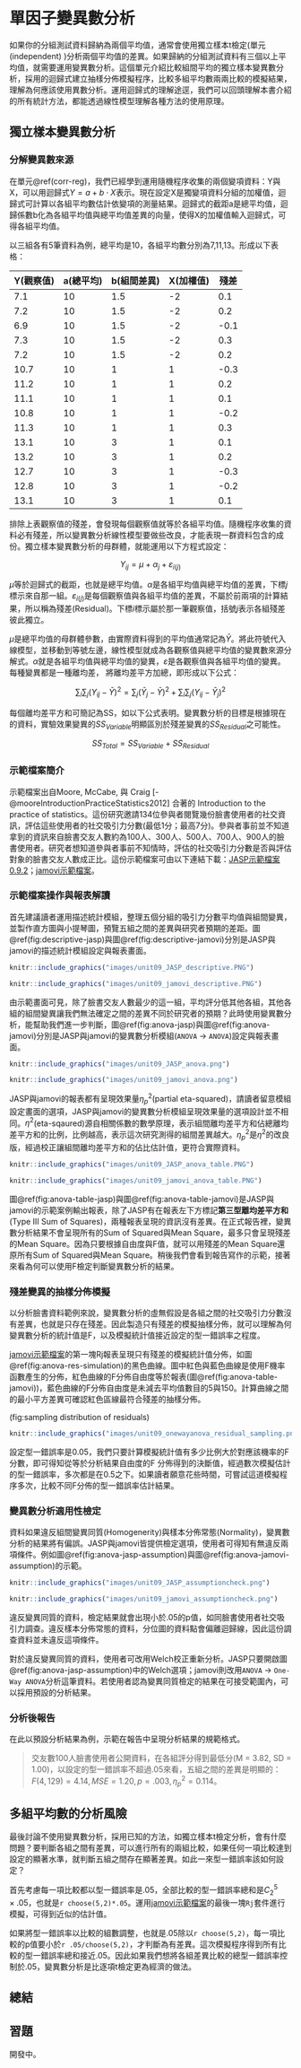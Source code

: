 # 單因子變異數分析 {#oneway-anova}

如果你的分組測試資料歸納為兩個平均值，通常會使用獨立樣本t檢定(單元\ref(independent) )分析兩個平均值的差異。如果歸納的分組測試資料有三個以上平均值，就需要運用變異數分析。這個單元介紹比較組間平均的獨立樣本變異數分析，採用的迴歸式建立抽樣分佈模擬程序，比較多組平均數兩兩比較的模擬結果，理解為何應該使用異數分析。運用迴歸式的理解途逕，我們可以回頭理解本書介紹的所有統計方法，都能透過線性模型理解各種方法的使用原理。

## 獨立樣本變異數分析  {#oneway-independent}

### 分解變異數來源 {#oneway-SS}

在單元\@ref(corr-reg)，我們已經學到運用隨機程序收集的兩個變項資料：Y與X，可以用迴歸式$Y = a + b \cdot X$表示。現在設定X是獨變項資料分組的加權值，迴歸式可計算以各組平均數估計依變項的測量結果。迴歸式的截距a是總平均值，迴歸係數b化為各組平均值與總平均值差異的向量，使得X的加權值輸入迴歸式，可得各組平均值。

以三組各有5筆資料為例，總平均是10，各組平均數分別為7,11,13。形成以下表格：

|Y(觀察值)|a(總平均)|b(組間差異)|X(加權值)|殘差|
|---|---|---|---|---|
|7.1|10|1.5|-2|0.1|
|7.2|10|1.5|-2|0.2|
|6.9|10|1.5|-2|-0.1|
|7.3|10|1.5|-2|0.3|
|7.2|10|1.5|-2|0.2|
|10.7|10|1|1|-0.3|
|11.2|10|1|1|0.2|
|11.1|10|1|1|0.1|
|10.8|10|1|1|-0.2|
|11.3|10|1|1|0.3|
|13.1|10|3|1|0.1|
|13.2|10|3|1|0.2|
|12.7|10|3|1|-0.3|
|12.8|10|3|1|-0.2|
|13.1|10|3|1|0.1|

排除上表觀察值的殘差，會發現每個觀察值就等於各組平均值。隨機程序收集的資料必有殘差，所以變異數分析線性模型要做些改良，才能表現一群資料包含的成份。獨立樣本變異數分析的母群體，就能運用以下方程式設定：


$$ Y_{ij} = \mu + \alpha_j + \varepsilon_{i(j)} $$

$\mu$等於迴歸式的截距，也就是總平均值。$\alpha$是各組平均值與總平均值的差異，下標*j*標示來自那一組。$\varepsilon_{i(j)}$是每個觀察值與各組平均值的差異，不屬於前兩項的計算結果，所以稱為殘差(Residual)。下標*i*標示屬於那一筆觀察值，括號*j*表示各組殘差彼此獨立。

$\mu$是總平均值的母群體參數，由實際資料得到的平均值通常記為$\bar{Y}$。將此符號代入線模型，並移動到等號左邊，線性模型就成為各觀察值與總平均值的變異數來源分解式。$\alpha$就是各組平均值與總平均值的變異，$\varepsilon$是各觀察值與各組平均值的變異。每種變異都是一種離均差，
將離均差平方加總，即形成以下公式：

$$ \sum_i \sum_j (Y_{ij} - \bar{Y})^2 = \sum_j(\bar{Y}_j - \bar{Y})^2  + \sum_i \sum_j(Y_{ij} - \bar{Y}_j)^2 $$

每個離均差平方和可簡記為SS，如以下公式表明。變異數分析的目標是根據現在的資料，實驗效果變異的$SS_{Variable}$明顯區別於殘差變異的$SS_{Residual}$之可能性。

$$ SS_{Total} = SS_{Variable} + SS_{Residual} $$

### 示範檔案簡介 {#oneway-case}

示範檔案出自Moore, McCabe, 與 Craig [-@mooreIntroductionPracticeStatistics2012] 合著的 Introduction to the practice of statistics。這份研究邀請134位參與者閱覽幾份臉書使用者的社交資訊，評估這些使用者的社交吸引力分數(最低1分；最高7分)。參與者事前並不知道拿到的資訊來自臉書交友人數約為100人、300人、500人、700人、900人的臉書使用者。研究者想知道參與者事前不知情時，評估的社交吸引力分數是否與評估對象的臉書交友人數成正比。這份示範檔案可由以下連結下載：[JASP示範檔案0.9.2]()<!---；[JASP示範檔案0.9.1]()--->；[jamovi示範檔案]()。


### 示範檔案操作與報表解讀 {#oneway-demo}

首先建議讀者運用描述統計模組，整理五個分組的吸引力分數平均值與組間變異，並製作直方圖與小提琴圖，預覽五組之間的差異與研究者預期的差距。圖\@ref(fig:descriptive-jasp)與圖\@ref(fig:descriptive-jamovi)分別是JASP與jamovi的描述統計模組設定與報表畫面。

```r
knitr::include_graphics("images/unit09_JASP_descriptive.PNG")
```


```r
knitr::include_graphics("images/unit09_jamovi_descriptive.PNG")
```

由示範畫面可見，除了臉書交友人數最少的這一組，平均評分低其他各組，其他各組的組間變異讓我們無法確定之間的差異不同於研究者的預期？此時使用變異數分析，能幫助我們進一步判斷，圖\@ref(fig:anova-jasp)與圖\@ref(fig:anova-jamovi)分別是JASP與jamovi的變異數分析模組(`ANOVA` -> `ANOVA`)設定與報表畫面。


```r
knitr::include_graphics("images/unit09_JASP_anova.png")
```


```r
knitr::include_graphics("images/unit09_jamovi_anova.png")
```


JASP與jamovi的報表都有呈現效果量$\eta_p^2$(partial eta-squared)，請讀者留意模組設定畫面的選項，JASP與jamovi的變異數分析模組呈現效果量的選項設計並不相同。$\eta^2$(eta-sqaured)源自相關係數的數學原理，表示組間離均差平方和佔總離均差平方和的比例，比例越高，表示這次研究測得的組間差異越大。$\eta_p^2$是$\eta^2$的改良版，經過校正讓組間離均差平方和的佔比估計值，更符合實際資料。

```r
knitr::include_graphics("images/unit09_JASP_anova_table.PNG")
```


```r
knitr::include_graphics("images/unit09_jamovi_anova_table.PNG")
```

圖\@ref(fig:anova-table-jasp)與圖\@ref(fig:anova-table-jamovi)是JASP與jamovi的示範案例輸出報表，除了JASP有在報表左下方標記**第三型離均差平方和**(Type Ⅲ Sum of Squares)，兩種報表呈現的資訊沒有差異。在正式報告裡，變異數分析結果不會呈現所有的Sum of Squared與Mean Square，最多只會呈現殘差的Mean Square。因為只要根據自由度與F值，就可以用殘差的Mean Square還原所有Sum of Squared與Mean Square。稍後我們會看到報告寫作的示範，接著來看為何可以使用F檢定判斷變異數分析的結果。

### 殘差變異的抽樣分佈模擬 {#oneway-residual}

以分析臉書資料範例來說，變異數分析的虛無假設是各組之間的社交吸引力分數沒有差異，也就是只存在殘差。因此製造只有殘差的模擬抽樣分佈，就可以理解為何變異數分析的統計值是F，以及模擬統計值接近設定的型一錯誤率之程度。

[jamovi示範檔案]()的第一塊Rj報表呈現只有殘差的模擬統計值分佈，如圖\@ref(fig:anova-res-simulation)的黑色曲線。圖中紅色與藍色曲線是使用F機率函數產生的分佈，紅色曲線的F分佈自由度等於報表(圖\@ref(fig:anova-table-jamovi))，藍色曲線的F分佈自由度是未減去平均值數目的5與150。計算曲線之間的最小平方差異可確認紅色區線最符合殘差的抽樣分佈。

(fig:sampling distribution of residuals)

```r
knitr::include_graphics("images/unit09_onewayanova_residual_sampling.png")
```

設定型一錯誤率是0.05，我們只要計算模擬統計值有多少比例大於對應該機率的F分數，即可得知從等於分析結果自由度的F 分佈得到的決斷值，經過數次模擬估計的型一錯誤率，多次都是在0.5之下。如果讀者願意花些時間，可嘗試這道模擬程序多次，比較不同F分佈的型一錯誤率估計結果。

### 變異數分析適用性檢定 {#oneway-compatibility}

資料如果違反組間變異同質(Homogenerity)與樣本分佈常態(Normality)，變異數分析的結果將有偏誤。JASP與jamovi皆提供檢定選項，使用者可得知有無違反兩項條件。例如圖\@ref(fig:anova-jasp-assumption)與圖\@ref(fig:anova-jamovi-assumption)的示範。


```r
knitr::include_graphics("images/unit09_JASP_assumptioncheck.png")
```


```r
knitr::include_graphics("images/unit09_jamovi_assumptioncheck.png")
```

違反變異同質的資料，檢定結果就會出現小於.05的p值，如同臉書使用者社交吸引力調查。違反樣本分佈常態的資料，分位圖的資料點會偏離迴歸線，因此這份調查資料並未違反這項條件。

對於違反變異同質的資料，使用者可改用Welch校正重新分析。JASP只要開啟圖\@ref(fig:anova-jasp-assumption)中的Welch選項；jamovi則改用`ANOVA` -> `One-Way ANOVA`分析這筆資料。若使用者認為變異同質檢定的結果在可接受範圍內，可以採用預設的分析結果。

<!---
## 變異數分析的效果量 ## {#oneway-effect}

JASP與jamovi都有提供三種效果量選項，讓使用者依自已的選擇計算：$\eta^2$，$partial \eta^2$，$\omega^2$。基本原理都是計算組間離均差平方和，佔總離均差平方和的比例。老字號的統計軟體如SPSS，SAS過去只提供$\eta^2$與$\omega^2$，不過日本學者岡田謙介[@okada_is_2013]指出，這兩種效果量計算公式都有高估的問題。本書採納近年較多學者建議的$partial \eta^2$，計算組間差異的效果量[@lakens_calculating_2013]。
--->
### 分析後報告  {#oneway-report}

在此以預設分析結果為例，示範在報告中呈現分析結果的規範格式。

> 交友數100人臉書使用者公開資料，在各組評分得到最低分(M =  3.82, SD =  1.00)，以設定的型一錯誤率不超過.05來看，五組之間的差異是明顯的： $F(4,129) = 4.14, MSE = 1.20, p = .003, \eta_p^2 = 0.114$。 

## 多組平均數的分析風險 {#oneway-multiple}

最後討論不使用變異數分析，採用已知的方法，如獨立樣本t檢定分析，會有什麼問題？要判斷各組之間有差異，可以進行所有的兩組比較，如果任何一項比較達到設定的顯著水準，就判斷五組之間存在顯著差異。如此一來型一錯誤率該如何設定？

首先考慮每一項比較都以型一錯誤率是.05，全部比較的型一錯誤率總和是$C_2^5 \times .05$，也就是`r choose(5,2)*.05`。運用[jamovi示範檔案]()的最後一塊`Rj`套件進行模擬，可得到近似的估計值。

如果將型一錯誤率以比較的組數調整，也就是.05除以`r choose(5,2)`，每一項比較的p值要小於`r .05/choose(5,2)`，才判斷為有差異。這次模擬程序得到所有比較的型一錯誤率總和接近.05。因此如果我們想將各組差異比較的總型一錯誤率控制於.05，變異數分析是比逐項t檢定更為經濟的做法。

## 總結 {#oneway-summary}

## 習題 {#oneway-practice}

開發中。

<!---

## 系出同源的推論統計方法

## 相依樣本變異數分析  ## {#oneway-repeated}


### 分解變異數來源

i: participant
j: variable

$$ Y_{ij} = \mu + \alpha_j + \pi_i + \varepsilon_{ij} $$

$$ \sum_i \sum_j (Y_{ij} - \bar{Y})^2 = \sum_j(\bar{Y}_j - \bar{Y})^2  + \sum_i(\bar{Y}_i - \bar{Y})^2 + \sum_i \sum_j(Y_{ij} - \bar{Y}_j - \bar{Y}_i + \bar{Y})^2 $$

$$ SS_{Total} = SS_{Variable} + SS_{Participant} + SS_{Residual} $$


### 示範檔案簡介


[JASP示範檔案0.9.2]()
[JASP示範檔案0.9.1]()

[jamovi示範檔案]()


### 示範檔案操作說明


### 示範檔案報表解讀


### 分析後報告
--->

